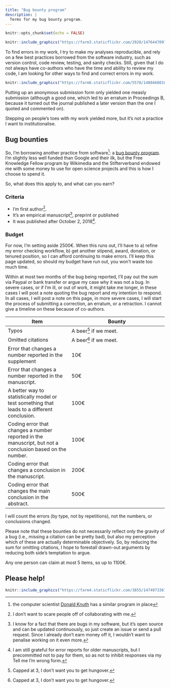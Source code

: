 ```yaml
---
title: "Bug bounty program"
description: |
  Terms for my bug bounty program.
---
```


```r
knitr::opts_chunk$set(echo = FALSE)
```



```r
knitr::include_graphics("https://farm3.staticflickr.com/2920/14764470974_92473042b4_o_d.jpg")
```

To find errors in my work, I try to make my analyses  reproducible, and rely on a few
best practices borrowed from the software industry, such as version control, code
review, testing, and sanity checks. Still, given that I do not always have co-authors who
have the time and ability to review my code, I am looking for other ways to
find and correct errors in my work.

<aside>
```r
knitr::include_graphics("https://farm6.staticflickr.com/5578/14804680103_c8d5ef8ef0_o_d.jpg")
```
</aside>

Putting up an anonymous submission form only yielded one measly submission (although a
good one, which led to an erratum in Proceedings B, because it turned out the journal
published a later version than the one I quoted and commented on).

Stepping on people's toes with my work yielded more, but it's not a practice I want to
institutionalise.

## Bug bounties
So, I'm borrowing another practice from software^[the computer scientist [Donald Knuth](https://en.wikipedia.org/wiki/Knuth_reward_check) has a similar program in place]: a [bug bounty program](https://en.wikipedia.org/wiki/Bug_bounty_program). I'm slightly less well funded than Google and their ilk, but the Free Knowledge Fellow program by Wikimedia and the Stifterverband endowed me with some money to use for open science projects and this is how I choose to spend it.

So, what does this apply to, and what can you earn? 

### Criteria
- I'm first author^[I don't want to scare people off of collaborating with me.].
- It's an empirical manuscript^[I know for a fact that there are bugs in my software, but it's open source and can be updated continuously, so just create an issue or send a pull request. Since I already don't earn money off it, I wouldn't want to penalise working on it even more.], preprint or published
- It was published after October 2, 2018^[I am still grateful for error reports for older manuscripts, but I precommitted not to pay for them, so as not to inhibit responses via my Tell me I'm wrong form.].

### Budget
For now, I'm setting aside 2500€. When this runs out, I'll have to a) refine my
error checking workflow, b) get another stipend, award, donation, or tenured position, so
I can afford continuing to make errors. I'll keep this page updated, so should my
budget have run out, you won't waste too much time.

Within at most two months of the bug being reported, I'll pay out the sum via Paypal or bank transfer
or argue my case why it was not a bug. In severe cases, or if I'm ill, or out of work, it might take me longer, in these
cases I will post a note quoting the bug report and my intention to respond. In all
cases, I will post a note on this page, in more severe cases, I will start the process of
submitting a correction, an erratum, or a retraction. I cannot give a timeline on these
because of co-authors.

<div class="l-page-outset">
| Item | Bounty |
| ---- | ------ |
| Typos | A beer^[Capped at 3, I don't want you to get hungover.] if we meet. |
| Omitted citations | A beer^[Capped at 3, I don't want you to get hungover.] if we meet. |
| Error that changes a number reported in the supplement | 10€ |
| Error that changes a number reported in the manuscript. | 50€ |
| A better way to statistically model or test something that leads to a different conclusion. | 100€ |
| Coding error that changes a number reported in the manuscript, but not a conclusion based on the number. | 100€ |
| Coding error that changes a conclusion in the manuscript. | 200€ |
| Coding error that changes the main conclusion in the abstract. | 500€ |
</div>

I will count the errors (by type, not by repetitions), not the numbers, or conclusions changed.

Please note that these bounties do not necessarily reflect only the gravity of a bug (i.e., missing a citation
can be pretty bad), but also my perception which of these are actually determinable objectively. So, by reducing
the sum for omitting citations, I hope to forestall drawn-out arguments by reducing both side's temptation to 
argue.

Any one person can claim at most 5 items, so up to 1100€.

## Please help!

```r
knitr::include_graphics("https://farm4.staticflickr.com/3855/14749733671_e759258f78_o_d.jpg")
```
